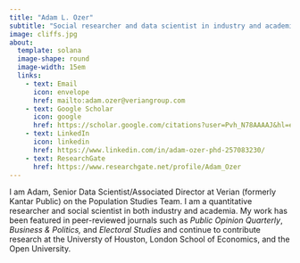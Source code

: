 ---
title: "Adam L. Ozer"
subtitle: "Social researcher and data scientist in industry and academia"
image: cliffs.jpg
about:
  template: solana
  image-shape: round
  image-width: 15em
  links: 
    - text: Email
      icon: envelope
      href: mailto:adam.ozer@veriangroup.com
    - text: Google Scholar
      icon: google
      href: https://scholar.google.com/citations?user=Pvh_N78AAAAJ&hl=en&oi=ao
    - text: LinkedIn
      icon: linkedin
      href: https://www.linkedin.com/in/adam-ozer-phd-257083230/
    - text: ResearchGate
      href: https://www.researchgate.net/profile/Adam_Ozer
---

I am Adam, Senior Data Scientist/Associated Director at Verian (formerly Kantar Public) on the Population Studies Team. I am a quantitative researcher and social scientist in both industry and academia. My work has been featured in peer-reviewed journals such as *Public Opinion Quarterly*, *Business & Politics,* and *Electoral Studies* and continue to contribute research at the Universty of Houston, London School of Economics, and the Open University.
